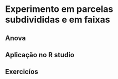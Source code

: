 # Experimento em parcelas subdivididas e em faixas 

## Anova

## Aplicação no R studio

## Exercicíos 
